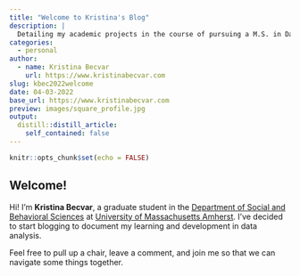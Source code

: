 ```yaml
---
title: "Welcome to Kristina's Blog"
description: |
  Detailing my academic projects in the course of pursuing a M.S. in Data Science and Computation for Social Sciences at UMass Amherst
categories:
  - personal
author:
  - name: Kristina Becvar
    url: https://www.kristinabecvar.com
slug: kbec2022welcome
date: 04-03-2022
base_url: https://www.kristinabecvar.com
preview: images/square_profile.jpg
output:
  distill::distill_article:
    self_contained: false
---
```


```r
knitr::opts_chunk$set(echo = FALSE)
```

## Welcome!

Hi! I’m **Kristina Becvar**, a graduate student in the [Department of
Social and Behavioral Sciences](https://www.umass.edu/sbs/){target="_blank"} at [University of Massachusetts Amherst](https://www.umass.edu/){target="_blank"}.
I’ve decided to start blogging to document my learning and development in data analysis.

Feel free to pull up a chair, leave a comment, and join me so that we can navigate some things together.
 

 